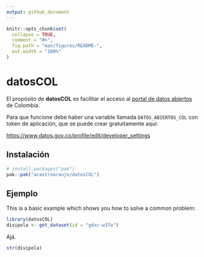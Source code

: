 ```yaml
---
output: github_document
---
```


<!-- README.md is generated from README.Rmd. Please edit that file -->

```r
knitr::opts_chunk$set(
  collapse = TRUE,
  comment = "#>",
  fig.path = "man/figures/README-",
  out.width = "100%"
)
```

# datosCOL

<!-- badges: start -->

<!-- badges: end -->

El propósito de **datosCOL** es facilitar el acceso al [portal de datos abiertos](https://www.datos.gov.co/) de Colombia.

Para que funcione debe haber una variable llamada `DATOS_ABIERTOS_COL` con token de aplicación, que se puede crear gratuitamente aquí:

<https://www.datos.gov.co/profile/edit/developer_settings>

## Instalación

``` r
# install.packages("pak")
pak::pak("acastroaraujo/datosCOL")
```

## Ejemplo

This is a basic example which shows you how to solve a common problem:

```r
library(datosCOL)
divipola <- get_dataset(id = "gdxc-w37w")
```

Ajá.

```r
str(divipola)
```
